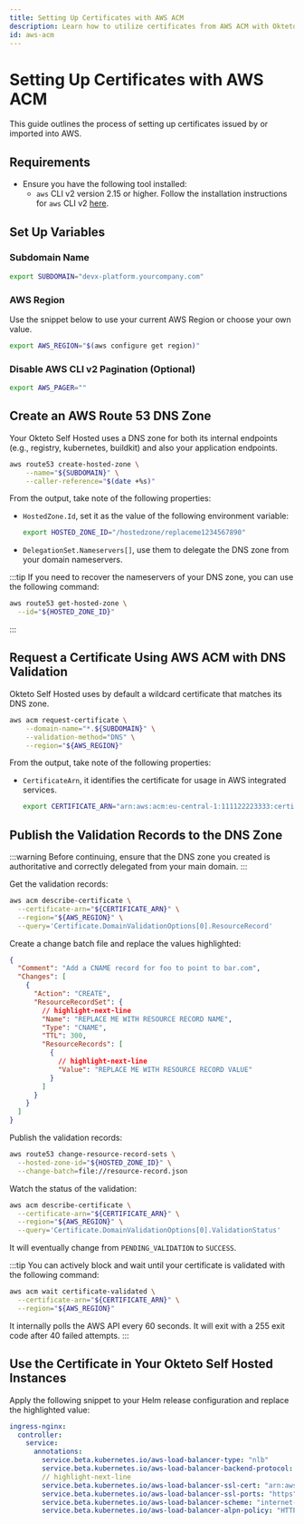 ```yaml
---
title: Setting Up Certificates with AWS ACM
description: Learn how to utilize certificates from AWS ACM with Okteto Self Hosted
id: aws-acm
---
```


# Setting Up Certificates with AWS ACM

This guide outlines the process of setting up certificates issued by or imported into AWS.

## Requirements

- Ensure you have the following tool installed:
  - `aws` CLI v2 version 2.15 or higher. Follow the installation instructions for `aws` CLI v2 [here](https://docs.aws.amazon.com/cli/latest/userguide/getting-started-install.html#getting-started-install-instructions).


## Set Up Variables

### Subdomain Name

```bash
export SUBDOMAIN="devx-platform.yourcompany.com"
```

### AWS Region

Use the snippet below to use your current AWS Region or choose your own value.

```bash
export AWS_REGION="$(aws configure get region)"
```

### Disable AWS CLI v2 Pagination (Optional)

```bash
export AWS_PAGER=""
```

## Create an AWS Route 53 DNS Zone

Your Okteto Self Hosted uses a DNS zone for both its internal endpoints (e.g., registry, kubernetes, buildkit) and also your application endpoints.

```bash
aws route53 create-hosted-zone \
    --name="${SUBDOMAIN}" \
    --caller-reference="$(date +%s)"
```

From the output, take note of the following properties:

- `HostedZone.Id`, set it as the value of the following environment variable:
  
  ```bash
  export HOSTED_ZONE_ID="/hostedzone/replaceme1234567890"
  ```

- `DelegationSet.Nameservers[]`, use them to delegate the DNS zone from your domain nameservers.

:::tip
If you need to recover the nameservers of your DNS zone, you can use the following command:
```bash
aws route53 get-hosted-zone \
  --id="${HOSTED_ZONE_ID}"
```
:::

## Request a Certificate Using AWS ACM with DNS Validation

Okteto Self Hosted uses by default a wildcard certificate that matches its DNS zone.

```bash
aws acm request-certificate \
    --domain-name="*.${SUBDOMAIN}" \
    --validation-method="DNS" \
    --region="${AWS_REGION}"
```

From the output, take note of the following properties:

- `CertificateArn`, it identifies the certificate for usage in AWS integrated services.
  
  ```bash
  export CERTIFICATE_ARN="arn:aws:acm:eu-central-1:111122223333:certificate/replaceme1234567890"
  ```

## Publish the Validation Records to the DNS Zone

:::warning
Before continuing, ensure that the DNS zone you created is authoritative and correctly delegated from your main domain.
:::

Get the validation records:

```bash
aws acm describe-certificate \
  --certificate-arn="${CERTIFICATE_ARN}" \
  --region="${AWS_REGION}" \
  --query='Certificate.DomainValidationOptions[0].ResourceRecord'
```

Create a change batch file and replace the values highlighted:

```json title="resource-record.json"
{
  "Comment": "Add a CNAME record for foo to point to bar.com",
  "Changes": [
    {
      "Action": "CREATE",
      "ResourceRecordSet": {
        // highlight-next-line
        "Name": "REPLACE ME WITH RESOURCE RECORD NAME",
        "Type": "CNAME",
        "TTL": 300,
        "ResourceRecords": [
          {
            // highlight-next-line
            "Value": "REPLACE ME WITH RESOURCE RECORD VALUE"
          }
        ]
      }
    }
  ]
}
```

Publish the validation records:

```bash
aws route53 change-resource-record-sets \
  --hosted-zone-id="${HOSTED_ZONE_ID}" \
  --change-batch=file://resource-record.json
```

Watch the status of the validation:

```bash
aws acm describe-certificate \
  --certificate-arn="${CERTIFICATE_ARN}" \
  --region="${AWS_REGION}" \
  --query='Certificate.DomainValidationOptions[0].ValidationStatus'
```

It will eventually change from `PENDING_VALIDATION` to `SUCCESS`.

:::tip
You can actively block and wait until your certificate is validated with the following command:

```bash
aws acm wait certificate-validated \
  --certificate-arn="${CERTIFICATE_ARN}" \
  --region="${AWS_REGION}"
```

It internally polls the AWS API every 60 seconds. It will exit with a 255 exit code after 40 failed attempts.
:::

## Use the Certificate in Your Okteto Self Hosted Instances

Apply the following snippet to your Helm release configuration and replace the highlighted value:

```yaml title="Helm release configuration"
ingress-nginx:
  controller:
    service:
      annotations:
        service.beta.kubernetes.io/aws-load-balancer-type: "nlb"
        service.beta.kubernetes.io/aws-load-balancer-backend-protocol: "ssl"
        // highlight-next-line
        service.beta.kubernetes.io/aws-load-balancer-ssl-cert: "arn:aws:acm:eu-central-1:111122223333:certificate/replaceme1234567890"
        service.beta.kubernetes.io/aws-load-balancer-ssl-ports: "https"
        service.beta.kubernetes.io/aws-load-balancer-scheme: "internet-facing" 
        service.beta.kubernetes.io/aws-load-balancer-alpn-policy: "HTTP2Preferred"
```